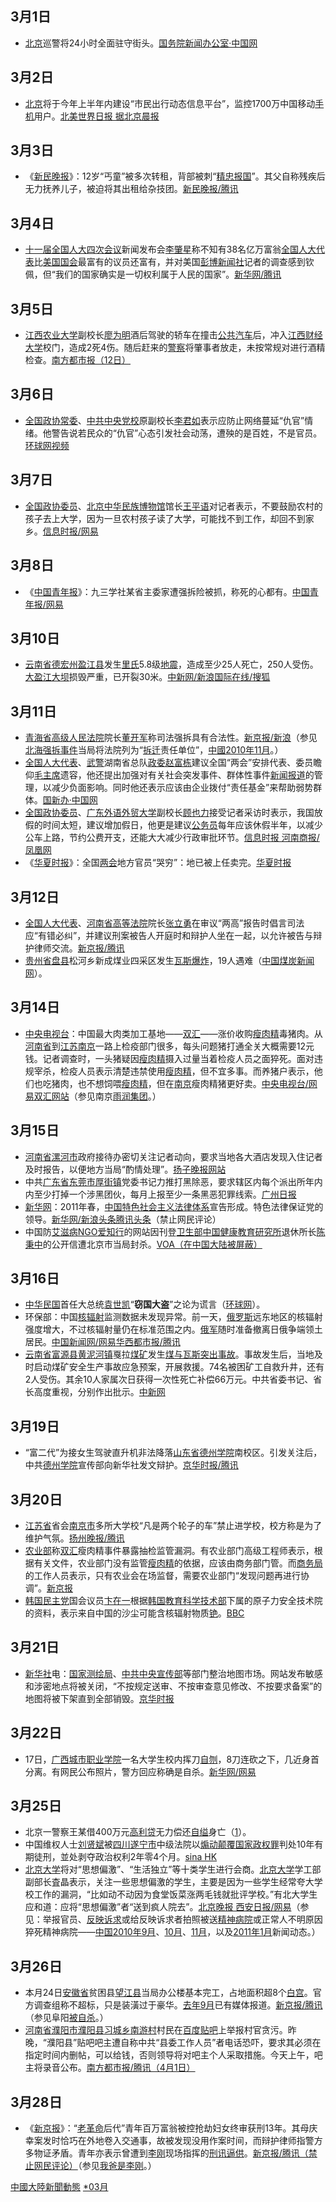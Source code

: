 {{noteTA
| G1=Earthquake
| 1=zh-cn:公共汽车;zh-tw:公車;zh-hk:巴士;zh-sg:公共汽车;zh:公共汽車;
| 2=zh-cn:艾滋; zh-hk:愛滋; zh-sg:爱滋; zh-tw:愛滋;
}}
<noinclude>{{MonthInNewsChina|2011|3}}</noinclude>

== 3月1日 ==

* [[北京|北京]]巡警将24小时全面驻守街头。[https://archive.is/20130101115436/http://jjsx.china.com.cn/list_33/84715.html 国务院新闻办公室·中国网]

== 3月2日 ==

* [[北京|北京]]将于今年上半年内建设“市民出行动态信息平台”，监控1700万中国移动[[手机|手机]]用户。[https://archive.is/20130428160535/http://www.worldjournal.com/view/full_news/12139482/article-%E5%85%A9%E6%9C%83%E6%80%95%E9%96%8B%E3%80%8C%E8%8A%B1%E3%80%8D-%E6%89%8B%E6%A9%9F%E5%AE%9A%E4%BD%8D%E7%9B%A3%E6%8E%A7?instance=m1 北美世界日报 据北京晨报]

== 3月3日 ==

* 《[[新民晚报|新民晚报]]》：12岁“丐童”被多次转租，背部被刺“[[精忠报国|精忠报国]]”。其父自称残疾后无力抚养儿子，被迫将其出租给杂技团。[http://news.qq.com/a/20110303/002315.htm 新民晚报/腾讯]{{Wayback|url=http://news.qq.com/a/20110303/002315.htm |date=20110306135828 }}

== 3月4日 ==

* [[十一届全国人大四次会议|十一届全国人大四次会议]]新闻发布会[[李肇星|李肇星]]称不知有38名亿万富翁[[全国人大代表|全国人大代表]]比[[美国国会|美国国会]]最富有的议员还富有，并对美国[[彭博新闻社|彭博新闻社]]记者的调查感到钦佩，但“我们的国家确实是一切权利属于人民的国家”。[http://news.qq.com/a/20110304/001420.htm 新华网/腾讯]{{Wayback|url=http://news.qq.com/a/20110304/001420.htm |date=20140902070646 }}

== 3月5日 ==

* [[江西农业大学|江西农业大学]]副校长[[廖为明|廖为明]]酒后驾驶的轿车在撞击[[公共汽车|公共汽车]]后，冲入[[江西财经大学|江西财经大学]]校门，造成2死4伤。随后赶来的[[警察|警察]]将肇事者放走，未按常规对进行酒精检查。[https://web.archive.org/web/20150621211111/http://gcontent.oeeee.com/1/94/19485224d128528d/Blog/508/e1d23d.html 南方都市报（12日）]

== 3月6日 ==

* [[全国政协常委|全国政协常委]]、[[中共中央党校|中共中央党校]]原副校长[[李君如|李君如]]表示应防止网络蔓延“仇官”情绪。他警告说若民众的“仇官”心态引发社会动荡，遭殃的是百姓，不是官员。[https://web.archive.org/web/20110310060650/http://china.huanqiu.com/lhbd/shp/2011-03/1543895.html 环球网视频]

== 3月7日 ==

* [[全国政协委员|全国政协委员]]、[[北京中华民族博物馆|北京中华民族博物馆]]馆长[[王平语|王平语]]对记者表示，不要鼓励农村的孩子去上大学，因为一旦农村孩子读了大学，可能找不到工作，却回不到家乡。[https://web.archive.org/web/20110311145250/http://news.163.com/11/0308/09/6UK4N6CU0001124J.html 信息时报/网易]

== 3月8日 ==

* 《[[中国青年报|中国青年报]]》：九三学社某省主委家遭强拆险被抓，称死的心都有。[http://news.163.com/11/0308/11/6UKBOUGG0001124J.html 中国青年报/网易]{{Wayback|url=http://news.163.com/11/0308/11/6UKBOUGG0001124J.html |date=20191129134000 }}

== 3月10日 ==

* [[云南省|云南省]][[德宏州|德宏州]][[盈江县|盈江县]]发生[[里氏|里氏]]5.8级[[2011年云南盈江地震|地震]]，造成至少25人死亡，250人受伤。[[大盈江大坝|大盈江大坝]]损毁严重，已开裂30米。[http://news.sina.com.cn/c/2011-03-11/005822090911.shtml 中新网/新浪]{{Wayback|url=http://news.sina.com.cn/c/2011-03-11/005822090911.shtml |date=20140729003358 }}[http://green.sohu.com/20110314/n279809094.shtml 国际在线/搜狐]{{Wayback|url=http://green.sohu.com/20110314/n279809094.shtml |date=20140727145403 }}

== 3月11日 ==

* [[青海省高级人民法院|青海省高级人民法院]]院长[[董开军|董开军]]称司法强拆具有合法性。[http://news.sina.com.cn/c/2011-03-12/033322099100.shtml 新京报/新浪]{{Wayback|url=http://news.sina.com.cn/c/2011-03-12/033322099100.shtml |date=20160304123445 }}（参见[[北海强拆事件|北海强拆事件]]当局将法院列为“[[强拆|拆迁]]责任单位”，[[中國2010年11月|中國2010年11月]]。）
* [[全国人大代表|全国人大代表]]、[[武警|武警]]湖南省总队[[政委|政委]][[赵富栋|赵富栋]]建议全国“两会”安排代表、委员瞻仰[[毛主席|毛主席]]遗容，他还提出加强对有关社会突发事件、群体性事件[[新闻报道|新闻报道]]的管理，以减少负面影响。同时他还表示应该由企业拨付“责任基金”来帮助弱势群体。[http://lianghui.china.com.cn/2011/2011-03/13/content_22124776.htm 国新办·中国网]{{Wayback|url=http://lianghui.china.com.cn/2011/2011-03/13/content_22124776.htm |date=20160714012424 }}
* [[全国政协委员|全国政协委员]]、[[广东外语外贸大学|广东外语外贸大学]]副校长[[顾也力|顾也力]]接受记者采访时表示，我国放假的时间太短，建议增加假日，他更是建议[[公务员|公务员]]每年应该休假半年，以减少公车上路，节约公费开支，还能大大减少行政审批环节。[http://news.ifeng.com/mainland/special/2011lianghui/content-4/detail_2011_03/12/5111279_0.shtml 信息时报 河南商报/凤凰网]{{Wayback|url=http://news.ifeng.com/mainland/special/2011lianghui/content-4/detail_2011_03/12/5111279_0.shtml |date=20160809072945 }}
* 《[[华夏时报|华夏时报]]》：全国[[两会|两会]]地方官员“哭穷”：地已被上任卖完。[https://web.archive.org/web/20110316194618/http://www.chinatimes.cc/yaowen/hongguan/2011-03-11/21992.shtml 华夏时报]

== 3月12日 ==

* [[全国人大代表|全国人大代表]]、[[河南省高等法院|河南省高等法院]]院长[[张立勇|张立勇]]在审议“两高”报告时倡言司法应“有错必纠”，并建议刑案被告人开庭时和辩护人坐在一起，以允许被告与辩护律师交流。[http://view.news.qq.com/a/20110314/000020.htm 新京报/腾讯]{{Wayback|url=http://view.news.qq.com/a/20110314/000020.htm |date=20111208144127 }}
* [[贵州省|贵州省]][[盘县|盘县]]松河乡新成煤业四采区发生[[瓦斯|瓦斯爆炸]]，19人遇难（[http://www.cwestc.com/newshtml/2011-8-15/209764.shtml 中国煤炭新闻网]{{Wayback|url=http://www.cwestc.com/newshtml/2011-8-15/209764.shtml |date=20111208163604 }}）。

== 3月14日 ==

* [[中国中央电视台|中央电视台]]：中国最大肉类加工基地——[[双汇|双汇]]——涨价收购[[瘦肉精|瘦肉精]]毒猪肉。从[[河南省|河南省]]到[[江苏|江苏]][[南京|南京]]一路上检疫部门很多，每头问题猪打通全关大概需要12元钱。记者调查时，一头猪疑因[[瘦肉精|瘦肉精]]摄入过量当着检疫人员之面猝死。面对违规宰杀，检疫人员表示清楚违禁使用[[瘦肉精|瘦肉精]]，但不宜多事。而养猪户表示，他们也吃猪肉，也不想饲喂[[瘦肉精|瘦肉精]]，但在[[南京|南京]]瘦肉精猪更好卖。[http://news.163.com/11/0315/09/6V67PHMS0001124J.html 中央电视台/网易]{{Wayback|url=http://news.163.com/11/0315/09/6V67PHMS0001124J.html |date=20200923214337 }}[https://web.archive.org/web/20090215010058/http://shuanghui.net/ 双汇网站]（参见南京[[雨润集团|雨润集团]]。）

== 3月15日 ==

* [[河南省|河南省]][[漯河市|漯河市]]政府接待办密切关注记者动向，要求当地各大酒店发现入住记者及时报告，以便地方当局“酌情处理”。[http://www.yangtse.com/news/gn/201103/t20110316_792365.htm 扬子晚报网站]{{dead link|date=2018年2月 |bot=InternetArchiveBot |fix-attempted=yes }}
* 中共[[广东省|广东省]][[东莞市|东莞市]][[厚街镇|厚街镇]]党委书记力推打黑除恶，要求辖区内每个派出所年内内至少打掉一个涉黑团伙，每月上报至少一条黑恶犯罪线索。[https://web.archive.org/web/20110320030824/http://gzdaily.dayoo.com/html/2011-03/16/content_1292506.htm 广州日报]
* [[新华网|新华网]]：2011年春，[[中国特色社会主义法律体系|中国特色社会主义法律体系]]宣告形成。特色法律保证党的领导。[http://news.sina.com.cn/c/2011-03-16/002022121008.shtml 新华网/新浪头条]{{Wayback|url=http://news.sina.com.cn/c/2011-03-16/002022121008.shtml |date=20160604072913 }}[http://news.qq.com/a/20110316/000002.htm  腾讯头条]{{Wayback|url=http://news.qq.com/a/20110316/000002.htm |date=20140902070630 }}（禁止网民评论）
* 中国防[[艾滋病|艾滋病]][[NGO|NGO]][[爱知行|爱知行]]的网站因刊登[[卫生部|卫生部]][[中国健康教育研究所|中国健康教育研究所]]退休所长[[陈秉中|陈秉中]]的公开信遭北京市当局封杀。[http://www.voanews.com/chinese/news/20110317-Chinese-Aids-rights-website-down-118158274.html VOA（在中国大陆被屏蔽）]{{Wayback|url=http://www.voanews.com/chinese/news/20110317-Chinese-Aids-rights-website-down-118158274.html |date=20110401054316 }}

== 3月16日 ==

* [[中华民国|中华民国]]首任大总统[[袁世凯|袁世凯]]“'''窃国大盗'''”之论为谎言（[https://web.archive.org/web/20111208131131/http://history.huanqiu.com/miwen/2011-03/1565192.html 环球网]）。
* 环保部：中国[[核辐射|核辐射]]监测数据未发现异常。前一天，[[俄罗斯|俄罗斯]]远东地区的核辐射强度增大，不过核辐射量仍在标准范围之内。[[俄军|俄军]]随时准备撤离日俄争端领土居民。[https://web.archive.org/web/20110319142422/http://news.163.com/11/0316/12/6V93JJT100014JB6.html 中国新闻网/网易][http://news.qq.com/a/20110316/000812.htm 华西都市报/腾讯]{{Wayback|url=http://news.qq.com/a/20110316/000812.htm |date=20110319145943 }}
* [[云南省|云南省]][[富源县|富源县]][[黄泥河镇|黄泥河镇]]戛拉[[煤矿|煤矿]]发生[[煤与瓦斯突出事故|煤与瓦斯突出事故]]。事故发生后，当地及时启动煤矿安全生产事故应急预案，开展救援。74名被困矿工自救升井，还有2人受伤。其余10人家属次日获得一次性死亡补偿66万元。中共省委书记、省长高度重视，分别作出批示。[http://www.chinanews.com/gn/2011/03-18/2915124.shtml 中新网]{{Wayback|url=http://www.chinanews.com/gn/2011/03-18/2915124.shtml |date=20170213153933 }}

== 3月19日 ==

* “富二代”为接女生驾驶直升机非法降落[[山东省|山东省]][[德州学院|德州学院]]南校区。引发关注后，中共[[德州学院|德州学院]]宣传部向新华社发文辩护。[http://news.qq.com/a/20110326/000056.htm 京华时报/腾讯]{{Wayback|url=http://news.qq.com/a/20110326/000056.htm |date=20190211033751 }}

== 3月20日 ==

* [[江苏省|江苏省]]省会[[南京市|南京市]]多所大学校“凡是两个轮子的车”禁止进学校，校方称是为了维护气氛。[http://news.qq.com/a/20110326/000079.htm 扬州晚报/腾讯]{{Wayback|url=http://news.qq.com/a/20110326/000079.htm |date=20190117233208 }}
* [[农业部|农业部]]称[[双汇|双汇]]瘦肉精事件暴露抽检监管漏洞。有农业部门高级工程师表示，根据有关文件，农业部门没有监管[[瘦肉精|瘦肉精]]的依据，应该由商务部门管。而[[商务局|商务局]]的工作人员表示，只有农业会在场监督，需要农业部门“发现问题再进行协调”。[https://web.archive.org/web/20110323151334/http://news.163.com/11/0320/03/6VIFAAL60001124J.html 新京报]
* [[韩国民主党|韩国民主党]]国会议员[[卞在一|卞在一]]根据[[韩国教育科学技术部|韩国教育科学技术部]]下属的原子力安全技术院的资料，表示来自中国的沙尘可能含核辐射物质[[铯|铯]]。[http://www.bbc.co.uk/zhongwen/simp/china/2011/03/110320_southkorea_sandstorm.shtml BBC]{{Wayback|url=http://www.bbc.co.uk/zhongwen/simp/china/2011/03/110320_southkorea_sandstorm.shtml |date=20140821071428 }}

== 3月21日 ==

* [[新华社|新华社]]电：[[国家测绘局|国家测绘局]]、[[中共中央宣传部|中共中央宣传部]]等部门整治地图市场。网站发布敏感和涉密地点将被关闭，“不按规定送审、不按审查意见修改、不按要求备案”的地图将被下架直到全部销毁。[https://web.archive.org/web/20110326041819/http://epaper.jinghua.cn/html/2011-03/22/content_643005.htm 京华时报]

== 3月22日 ==

* 17日，[[广西城市职业学院|广西城市职业学院]]一名大学生校内挥刀[[自刎|自刎]]，8刀连砍之下，几近身首分离。有网民公布照片，警方回应称确是自杀。[https://web.archive.org/web/20140728234842/http://news.163.com/11/0324/17/6VU6S48I00014JB5.html 新华网/网易]

== 3月25日 ==

* 北京一警察王某借400万元[[高利贷|高利贷]]无力偿还[[自缢|自缢]]身亡（[http://news.qq.com/a/20111013/000047.htm]{{Wayback|url=http://news.qq.com/a/20111013/000047.htm |date=20111208081358 }}）。
* 中国维权人士[[刘贤斌|刘贤斌]]被[[四川|四川]][[遂宁市|遂宁市]]中级法院以[[煽动颠覆国家政权罪|煽动颠覆国家政权罪]]判处10年有期徒刑，並处剥夺政治权利2年零4个月。[https://web.archive.org/web/20110428222915/http://news.sina.com.hk/news/9/1/1/2052303/1.html sina HK]
* [[北京大学|北京大学]]将对“思想偏激”、“生活独立”等十类学生进行会商。[[北京大学|北京大学]]学工部副部长査晶表示，关注一些思想偏激的学生，主要是因为一些学生经常夸大学校工作的漏洞，“比如动不动因为食堂饭菜涨两毛钱就批评学校。”有北大学生应和道：应将“思想偏激”者“送到疯人院去”。[https://web.archive.org/web/20110327152834/http://news.163.com/11/0325/03/6VV9LSVK00014AED.html 北京晚报 西安日报/网易]（参见：举报官员、[[上访|反映诉求]]或给反映诉求者拍照被送[[精神病院|精神病院]]或正常人不明原因猝死精神病院——[[中国2010年9月|中国2010年9月]]、[[中国2010年10月|10月]]、[[中国2010年11月|11月]]，以及[[2011年1月|2011年1月]]新闻动态。）

== 3月26日 ==

* 本月24日[[安徽省|安徽省]]贫困县[[望江县|望江县]]当局办公楼基本完工，占地面积超8个[[白宫|白宫]]。官方调查组称不超标，只是装潢过于豪华。[[中国2010年9月|去年9月]]已有媒体报道。[http://news.qq.com/a/20110326/000096.htm 新京报/腾讯]{{Wayback|url=http://news.qq.com/a/20110326/000096.htm |date=20190214071559 }}（参见阜阳[[被自杀|被自杀]]。）
* [[河南省|河南省]][[濮阳市|濮阳市]][[濮阳县|濮阳县]][[习城乡|习城乡]][[南游村|南游村]]村民在[[百度贴吧|百度贴吧]]上举报村官贪污。昨晚，“濮阳县”贴吧吧主遭自称中共“县委工作人员”者电话恐吓，要求其必须在指定时间内删帖，可以给钱，否则领导将对吧主个人采取措施。今天上午，吧主将录音公布。[http://view.news.qq.com/a/20110401/000036.htm 南方都市报/腾讯（4月1日）]{{Wayback|url=http://view.news.qq.com/a/20110401/000036.htm |date=20111208132110 }}

== 3月28日 ==

* 《[[新京报|新京报]]》：“[[老革命|老革命]]后代”青年百万富翁被控抢劫妇女终审获刑13年。其母庆幸案发时恰巧在外地卷入交通事，故被发现没用作案时间，而辩护律师指警方多物证矛盾。青年亦表示曾遭到[[李刚|李刚]]现场指挥的[[刑讯逼供|刑讯逼供]]。[http://news.qq.com/a/20110328/000079_1.htm 新京报/腾讯（禁止网民评论）]{{Wayback|url=http://news.qq.com/a/20110328/000079_1.htm |date=20110401011401 }}（参见[[我爸是李刚|我爸是李刚]]。）

<noinclude>
{{Portal:中國大陸新聞動態/Footer}}
[[Category:2011年3月|中國大陸新聞動態]]
[[Category:2011年中國|*03月]]
</noinclude>